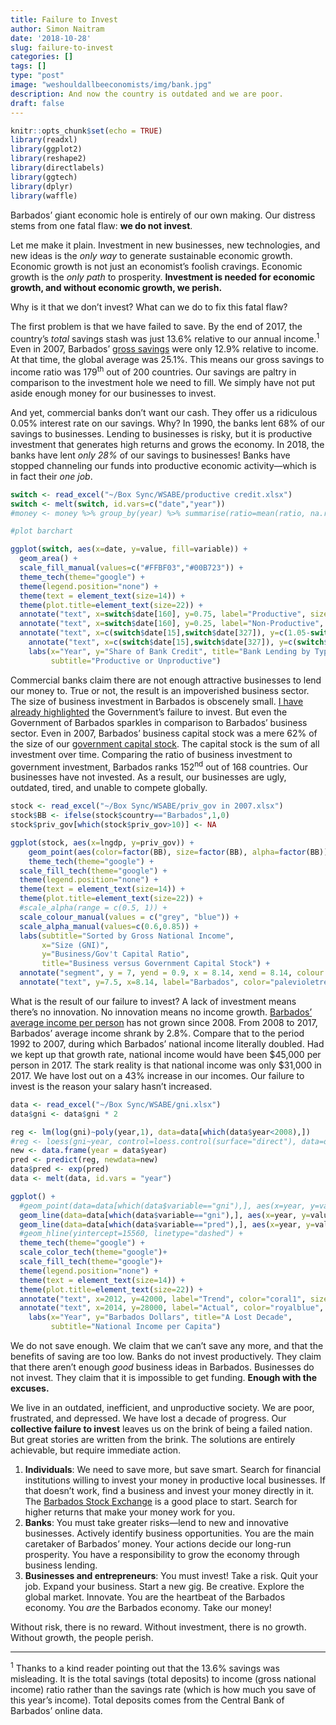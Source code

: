 ```yaml
---
title: Failure to Invest
author: Simon Naitram
date: '2018-10-28'
slug: failure-to-invest
categories: []
tags: []
type: "post"
image: "weshouldallbeeconomists/img/bank.jpg"
description: And now the country is outdated and we are poor.
draft: false
---
```


```r
knitr::opts_chunk$set(echo = TRUE)
library(readxl)
library(ggplot2)
library(reshape2)
library(directlabels)
library(ggtech)
library(dplyr)
library(waffle)
```

Barbados' giant economic hole is entirely of our own making. Our distress stems from one fatal flaw: **we do not invest**.

Let me make it plain. Investment in new businesses, new technologies, and new ideas is the *only way* to generate sustainable economic growth. Economic growth is not just an economist's foolish cravings. Economic growth is the *only path* to prosperity. **Investment is needed for economic growth, and without economic growth, we perish.**

Why is it that we don't invest? What can we do to fix this fatal flaw?

The first problem is that we have failed to save. By the end of 2017, the country's *total* savings stash was just 13.6% relative to our annual income.^1^ Even in 2007, Barbados' [gross savings](https://data.worldbank.org/indicator/NY.ADJ.ICTR.GN.ZS){target="_blank"} were only 12.9% relative to income. At that time, the global average was 25.1%. This means our gross savings to income ratio was 179^th^ out of 200 countries. Our savings are paltry in comparison to the investment hole we need to fill. We simply have not put aside enough money for our businesses to invest.

And yet, commercial banks don't want our cash. They offer us a ridiculous 0.05% interest rate on our savings. Why? In 1990, the banks lent 68% of our savings to businesses. Lending to businesses is risky, but it is productive investment that generates high returns and grows the economy. In 2018, the banks have lent *only 28%* of our savings to businesses! Banks have stopped channeling our funds into productive economic activity---which is in fact their *one job*.

```r
switch <- read_excel("~/Box Sync/WSABE/productive credit.xlsx")
switch <- melt(switch, id.vars=c("date","year"))
#money <- money %>% group_by(year) %>% summarise(ratio=mean(ratio, na.rm=T))

#plot barchart

ggplot(switch, aes(x=date, y=value, fill=variable)) + 
  geom_area() +
  scale_fill_manual(values=c("#FFBF03","#00B723")) +
  theme_tech(theme="google") +
  theme(legend.position="none") + 
  theme(text = element_text(size=14)) + 
  theme(plot.title=element_text(size=22)) + 
  annotate("text", x=switch$date[160], y=0.75, label="Productive", size=5) +
  annotate("text", x=switch$date[160], y=0.25, label="Non-Productive", size=5, color="white") +
  annotate("text", x=c(switch$date[15],switch$date[327]), y=c(1.05-switch$value[1],1.05-switch$value[342]), label=c(round(switch$value[1],2),round(switch$value[342],2)), size=4) +
    annotate("text", x=c(switch$date[15],switch$date[327]), y=c(switch$value[343]-0.05,switch$value[684]-0.05), label=c(round(switch$value[343],2),round(switch$value[684],2)), size=4, color="white") +
    labs(x="Year", y="Share of Bank Credit", title="Bank Lending by Type", 
         subtitle="Productive or Unproductive") 
```

Commercial banks claim there are not enough attractive businesses to lend our money to. True or not, the result is an impoverished business sector. The size of business investment in Barbados is obscenely small. [I have already highlighted](/weshouldallbeeconomists/2018/06/22/life-debt-and-default/){target="_blank"} the Government's failure to invest. But even the Government of Barbados sparkles in comparison to Barbados' business sector. Even in 2007, Barbados' business capital stock was a mere 62% of the size of our [government capital stock](https://www.imf.org/external/np/fad/publicinvestment/#5){target="_blank"}. The capital stock is the sum of all investment over time. Comparing the ratio of business investment to government investment, Barbados ranks 152^nd^ out of 168 countries. Our businesses have not invested. As a result, our businesses are ugly, outdated, tired, and unable to compete globally.

```r
stock <- read_excel("~/Box Sync/WSABE/priv_gov in 2007.xlsx")
stock$BB <- ifelse(stock$country=="Barbados",1,0)
stock$priv_gov[which(stock$priv_gov>10)] <- NA

ggplot(stock, aes(x=lngdp, y=priv_gov)) + 
    geom_point(aes(color=factor(BB), size=factor(BB), alpha=factor(BB))) + 
    theme_tech(theme="google") +
  scale_fill_tech(theme="google") +
  theme(legend.position="none") + 
  theme(text = element_text(size=14)) + 
  theme(plot.title=element_text(size=22)) + 
  #scale_alpha(range = c(0.5, 1)) + 
  scale_colour_manual(values = c("grey", "blue")) +
  scale_alpha_manual(values=c(0.6,0.85)) +
  labs(subtitle="Sorted by Gross National Income", 
       x="Size (GNI)", 
       y="Business/Gov't Capital Ratio", 
       title="Business versus Government Capital Stock") +
  annotate("segment", y = 7, yend = 0.9, x = 8.14, xend = 8.14, colour = "palevioletred1", size=1, alpha=0.9, arrow=arrow()) + 
  annotate("text", y=7.5, x=8.14, label="Barbados", color="palevioletred1")


```

What is the result of our failure to invest? A lack of investment means there's no innovation. No innovation means no income growth. [Barbados' average income per person](https://data.worldbank.org/indicator/NY.GNP.PCAP.CD?locations=BB){target="_blank"} has not grown since 2008. From 2008 to 2017, Barbados' average income shrank by 2.8%. Compare that to the period 1992 to 2007, during which Barbados' national income literally doubled. Had we kept up that growth rate, national income would have been \$45,000 per person in 2017. The stark reality is that national income was only \$31,000 in 2017. We have lost out on a 43% increase in our incomes. Our failure to invest is the reason your salary hasn't increased.

```r

data <- read_excel("~/Box Sync/WSABE/gni.xlsx")
data$gni <- data$gni * 2

reg <- lm(log(gni)~poly(year,1), data=data[which(data$year<2008),])
#reg <- loess(gni~year, control=loess.control(surface="direct"), data=data[which(data$year<2008),])
new <- data.frame(year = data$year)
pred <- predict(reg, newdata=new)
data$pred <- exp(pred)
data <- melt(data, id.vars = "year")

ggplot() + 
  #geom_point(data=data[which(data$variable=="gni"),], aes(x=year, y=value), size=1.5, color="royalblue") +
  geom_line(data=data[which(data$variable=="gni"),], aes(x=year, y=value), size=1.2, color="royalblue") +
  geom_line(data=data[which(data$variable=="pred"),], aes(x=year, y=value), linetype="dashed", size=0.8, color="coral1") +
  #geom_hline(yintercept=15560, linetype="dashed") +
  theme_tech(theme="google") +
  scale_color_tech(theme="google")+
  scale_fill_tech(theme="google")+
  theme(legend.position="none") +
  theme(text = element_text(size=14)) + 
  theme(plot.title=element_text(size=22)) + 
  annotate("text", x=2012, y=42000, label="Trend", color="coral1", size=5) + 
  annotate("text", x=2014, y=28000, label="Actual", color="royalblue", size= 5) + 
    labs(x="Year", y="Barbados Dollars", title="A Lost Decade", 
         subtitle="National Income per Capita")

```

We do not save enough. We claim that we can't save any more, and that the benefits of saving are too low. Banks do not invest productively. They claim that there aren't enough *good* business ideas in Barbados. Businesses do not invest. They claim that it is impossible to get funding. **Enough with the excuses.**

We live in an outdated, inefficient, and unproductive society. We are poor, frustrated, and depressed. We have lost a decade of progress. Our **collective failure to invest** leaves us on the brink of being a failed nation. But great stories are written from the brink. The solutions are entirely achievable, but require immediate action.

1. **Individuals**: We need to save more, but save smart. Search for financial institutions willing to invest your money in productive local businesses. If that doesn't work, find a business and invest your money directly in it. The [Barbados Stock Exchange](https://bse.com.bb/investing/investing){target="_blank"} is a good place to start. Search for higher returns that make your money work for you.
2. **Banks**: You must take greater risks---lend to new and innovative businesses. Actively identify business opportunities. You are the main caretaker of Barbados' money. Your actions decide our long-run prosperity. You have a responsibility to grow the economy through business lending.
3. **Businesses and entrepreneurs**: You must invest! Take a risk. Quit your job. Expand your business. Start a new gig. Be creative. Explore the global market. Innovate. You are the heartbeat of the Barbados economy. You *are* the Barbados economy. Take our money!

Without risk, there is no reward. Without investment, there is no growth. Without growth, the people perish.


***

^1^ Thanks to a kind reader pointing out that the 13.6% savings was misleading. It is the total savings (total deposits) to income (gross national income) ratio rather than the savings rate (which is how much you save of this year's income). Total deposits comes from the Central Bank of Barbados' online data.